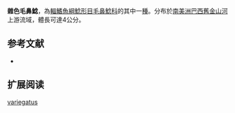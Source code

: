 {{Speciesbox
| name = 雜色毛鼻鯰
| image = 
| image_width = 
| status = NE
| status_system = IUCN3.1
| genus = Trichomycterus
| species = variegatus
| authority = [[Costa|Costa]], 1992
| synonyms = 
}}

'''雜色毛鼻鯰'''，為[[輻鰭魚綱|輻鰭魚綱]][[鯰形目|鯰形目]][[毛鼻鯰科|毛鼻鯰科]]的其中一[[種|種]]。分布於[[南美洲|南美洲]][[巴西|巴西]][[舊金山河|舊金山河]]上游流域，體長可達4公分。

==参考文献==
*{{FishBase_species|genus=Trichomycterus|species=variegatus|year=2011|month=12}}

== 扩展阅读 ==
{{refbegin}}
{{wikispecies-inline|Trichomycterus variegatus|雜色毛鼻鯰}}
{{refend}}
{{Taxonbar|from=Q3768167}}

[[Category:毛鼻鯰属|variegatus]]


{{鯰形目小作品}}